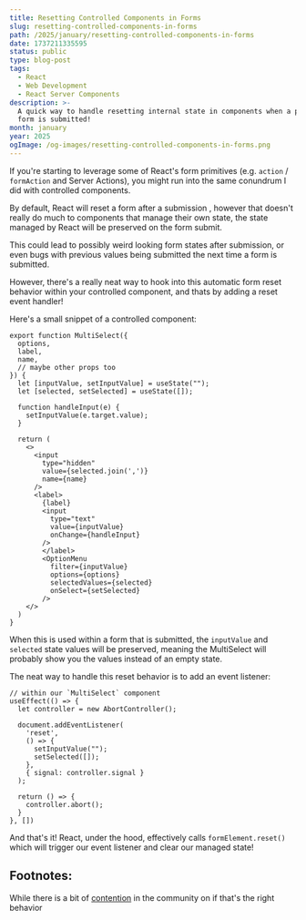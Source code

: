 ```yaml
---
title: Resetting Controlled Components in Forms
slug: resetting-controlled-components-in-forms
path: /2025/january/resetting-controlled-components-in-forms
date: 1737211335595
status: public
type: blog-post
tags:
  - React
  - Web Development
  - React Server Components
description: >-
  A quick way to handle resetting internal state in components when a parent
  form is submitted!
month: january
year: 2025
ogImage: /og-images/resetting-controlled-components-in-forms.png
---
```



If you're starting to leverage some of React's form primitives (e.g. `action` / `formAction` and Server Actions), you might run into the same conundrum I did with controlled components.

By default, React will reset a form after a submission <FootnoteRef id="1" />, however that doesn't really do much to components that manage their own state, the state managed by React will be preserved on the form submit.

This could lead to possibly weird looking form states after submission, or even bugs with previous values being submitted the next time a form is submitted.

However, there's a really neat way to hook into this automatic form reset behavior within your controlled component, and thats by adding a reset event handler!

Here's a small snippet of a controlled component:

```tsx
export function MultiSelect({
  options,
  label,
  name,
  // maybe other props too
}) {
  let [inputValue, setInputValue] = useState("");
  let [selected, setSelected] = useState([]);

  function handleInput(e) {
    setInputValue(e.target.value);
  }
  
  return (
    <>
      <input
        type="hidden"
        value={selected.join(',')}
        name={name}
      />
      <label>
        {label}
        <input
          type="text"
          value={inputValue}
          onChange={handleInput}
        />
        </label>
        <OptionMenu
          filter={inputValue}
          options={options}
          selectedValues={selected}
          onSelect={setSelected}
        />
    </>
  )
}
```

When this is used within a form that is submitted, the `inputValue` and `selected` state values will be preserved, meaning the MultiSelect will probably show you the values instead of an empty state.

The neat way to handle this reset behavior is to add an event listener:

```tsx
// within our `MultiSelect` component
useEffect(() => {
  let controller = new AbortController();

  document.addEventListener(
    'reset',
    () => {
      setInputValue("");
      setSelected([]);
    },
    { signal: controller.signal }
  );
  
  return () => {
    controller.abort();
  }
}, [])
```

And that's it! React, under the hood, effectively calls `formElement.reset()` which will trigger our event listener and clear our managed state!

## Footnotes:

<Footnote id="1">While there is a bit of [contention](https://github.com/facebook/react/issues/29034) in the community on if that's the right behavior</Footnote>

